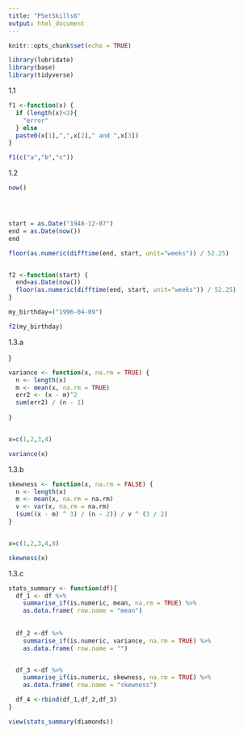 ```yaml
---
title: "PSetSkills6"
output: html_document
---
```


```r
knitr::opts_chunk$set(echo = TRUE)
```


```r
library(lubridate)
library(base)
library(tidyverse)

```

1.1
```r
f1 <-function(x) {
  if (length(x)<3){
    "error"
  } else
  paste0(x[1],",",x[2]," and ",x[3])
}

f1(c("a","b","c"))

```
1.2
```r

now()




start = as.Date("1948-12-07")
end = as.Date(now())
end

floor(as.numeric(difftime(end, start, unit="weeks")) / 52.25)


f2 <-function(start) {
  end=as.Date(now())
  floor(as.numeric(difftime(end, start, unit="weeks")) / 52.25)
}

my_birthday=("1996-04-09")

f2(my_birthday)

```

1.3.a


}
```r

variance <- function(x, na.rm = TRUE) {
  n <- length(x)
  m <- mean(x, na.rm = TRUE)
  err2 <- (x - m)^2
  sum(err2) / (n - 1)
  
}


x=c(1,2,3,4)

variance(x)
```
1.3.b


```r

skewness <- function(x, na.rm = FALSE) {
  n <- length(x)
  m <- mean(x, na.rm = na.rm)
  v <- var(x, na.rm = na.rm)
  (sum((x - m) ^ 3) / (n - 2)) / v ^ (3 / 2)
}


x=c(1,2,3,4,8)

skewness(x)

```

1.3.c



```r

stats_summary <- function(df){
  df_1 <- df %>% 
    summarise_if(is.numeric, mean, na.rm = TRUE) %>% 
    as.data.frame( row.name = "mean")
  
  
  df_2 <-df %>%
    summarise_if(is.numeric, variance, na.rm = TRUE) %>% 
    as.data.frame( row.name = "")


  df_3 <-df %>%
    summarise_if(is.numeric, skewness, na.rm = TRUE) %>% 
    as.data.frame( row.name = "skewness")

  df_4 <-rbind(df_1,df_2,df_3)
}

view(stats_summary(diamonds))
             

```

